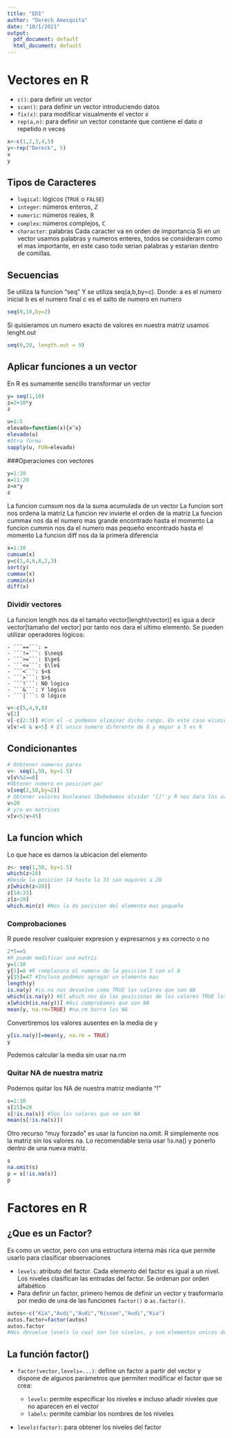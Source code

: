 ```yaml
---
title: "ED1"
author: "Dereck Amesquita"
date: "10/1/2021"
output:
  pdf_document: default
  html_document: default
---
```




# Vectores en R

- ```c()```: para definir un vector
- ```scan()```: para definir un vector introduciendo datos
- ```fix(x)```: para modificar visualmente el vector $x$
- ```rep(a,n)```: para definir un vector constante que contiene el dato $a$ repetido $n$ veces

```r
x<-c(1,2,3,4,5)
y<-rep("Dereck", 5)
x
y

```

## Tipos de Caracteres

- `logical`: lógicos (```TRUE``` o ```FALSE```)
- `integer`: números enteros, $\mathbb Z$
- `numeric`: números reales, $\mathbb R$
- `complex`: números complejos, $\mathbb C$
- `character`: palabras
Cada caracter va en orden de importancia
Si en un vector usamos palabras y numeros enteres, todos se considerarn como el mas importante, en este caso todo serian palabras y estarian dentro de comillas.

## Secuencias
Se utiliza la funcion "seq" Y se utiliza seq(a,b,by=c). Donde:
a es el numero inicial
b es el numero final
c es el salto de numero en numero
```r
seq(0,10,by=2)
```

Si quisieramos un numero exacto de valores en nuestra matriz usamos lenght.out
```r
seq(0,20, length.out = 9)
```
## Aplicar funciones a un vector
En R es sumamente sencillo transformar un vector
```r
y= seq(1,10)
z=2+10*y
z
```

```r
u=1:5
elevado=function(x){x^x}
elevado(u)
#Otra forma
sapply(u, FUN=elevado)
```

###Operaciones con vectores

```r
y=1:10
x=11:20
z=x*y
z
```
La funcion cumsum nos da la suma acumulada de un vector 
La funcion sort nos ordena la matriz
La funcion rev invierte el orden de la matriz
La funcion cummax nos da el numero mas grande encontrado hasta el momento
La funcion cummin nos da el numero mas pequeño encontrado hasta el momento
La funcion diff nos da la primera diferencia
```r
x=1:10
cumsum(x)
y=c(1,4,6,8,2,3)
sort(y)
cummax(x)
cummin(x)
diff(x)
```
### Dividir vectores
La funcion length nos da el tamaño
vector[lenght(vector)] es igua a decir vector[tamaño del vector] por tanto nos dara el ultimo elemento.
Se pueden utilizar operadores lógicos:
	
	- ```==```: =
	- ```!=```: $\neq$
	- ```>=```: $\ge$  
	- ```<=```: $\le$
	- ```<```: $<$
	- ```>```: $>$
	- ```!```: NO lógico
	- ```&```: Y lógico
	- ```|```: O lógico
	
```r
v<-c(5,4,9,8)
v[2]
v[-c(2:3)] #Con el -c podemos eliminar dicho rango. En este caso eliminamos de la 2 a la 3
v[v!=8 & v>5] # El unico numero diferente de 8 y mayor a 5 es 9
```
## Condicionantes
```r
# Onbtener numeros pares
v<- seq(1,50, by=1.5)
v[v%%2==0]
#Obtener numero en posicion par
v[seq(2,50,by=2)]
# Obtener valores booleanos (Debebemos olvidar "[]" y R nos dara los valores T y F)
v>20
# y/o en matrices
v[v<5|v>45]

```


## La funcion which
Lo que hace es darnos la ubicacion del elemento
```r
z<- seq(1,50, by=1.5)
which(z>20)
#Desde la posicion 14 hasta la 33 son mayores a 20
z[which(z>20)]
z[14:33]
z[z>20]
which.min(z) #Nos la da pocision del elemento mas pequeño 
```

### Comprobaciones
R puede resolver cualquier expresion y expresarnos y es correcto o no
```r
2*5==5
#R puede modificar una matriz
y=1:10
y[5]=8 #R remplazara el numero de la posicion 5 con el 8
y[15]=47 #Incluso podemos agregar un elemento mas
length(y)
is.na(y) #is.na nos devuelve como TRUE las valores que son NA
which(is.na(y)) #El which nos da las posiciones de los valores TRUE los cuales son NA 
x[which(is.na(y))] #Asi comprobamos que son NA
mean(y, na.rm=TRUE) #na.rm borra los NA
```
Convertiremos los valores ausentes en la media de y
```r
y[is.na(y)]=mean(y, na.rm = TRUE)
y
```
Podemos calcular la media sin usar na.rm

### Quitar NA de nuestra matriz
Podemos quitar los NA de nuestra matriz mediante "!"
```r
s=1:10
s[15]=20
s[!is.na(s)] #Son los valores que no son NA
mean(s[!is.na(s)])
```
Otro recurso "muy forzado" es usar la funcion na.omit. R simplemente nos la matriz sin los valores na. Lo recomendable seria usar !is.na() y ponerlo dentro de una nueva matriz.
```r
s
na.omit(s)
p = s[!is.na(s)]
p
```
# Factores en R

## ¿Que es un Factor?

Es como un vector, pero con una estructura interna más rica que permite usarlo para clasificar observaciones

- `levels`: atributo del factor. Cada elemento del factor es igual a un nivel. Los niveles clasifican las entradas del factor. Se ordenan por orden alfabético
- Para definir un factor, primero hemos de definir un vector y trasformarlo por medio de una de las funciones `factor()` o `as.factor()`.

```r
autos<-c("Kia","Audi","Audi","Nissan","Audi","Kia")
autos.factor=factor(autos)
autos.factor
#Nos devuelve levels lo cual son los niveles, y son elementos unicos del factor.

```

## La función factor()

- `factor(vector,levels=...)`: define un factor a partir del vector y dispone de algunos parámetros que permiten modificar el factor que se crea:

    - `levels`: permite especificar los niveles e incluso añadir niveles que no aparecen en el vector
    - `labels`: permite cambiar los nombres de los niveles
    
-  `levels(factor)`: para obtener los niveles del factor



